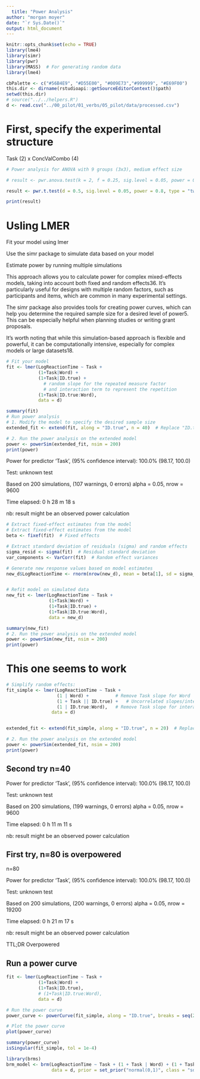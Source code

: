 ```yaml
---
  title: "Power Analysis"
author: "morgan moyer"
date: "`r Sys.Date()`"
output: html_document
---
```

  
```r
knitr::opts_chunk$set(echo = TRUE)
library(lme4)
library(simr)
library(pwr)
library(MASS)  # For generating random data
library(lme4)

cbPalette <- c("#56B4E9", "#D55E00", "#009E73","#999999", "#E69F00")
this.dir <- dirname(rstudioapi::getSourceEditorContext()$path)
setwd(this.dir)
# source("../../helpers.R")
d <- read.csv("../00_pilot/01_verbs/05_pilot/data/processed.csv")
```

# First, specify the experimental structure

Task (2) x ConcValCombo (4)

```r
# Power analysis for ANOVA with 9 groups (3x3), medium effect size

# result <- pwr.anova.test(k = 2, f = 0.25, sig.level = 0.05, power = 0.8)

result <- pwr.t.test(d = 0.5, sig.level = 0.05, power = 0.8, type = "two.sample")

print(result)
```


# Usling LMER

Fit your model using lmer

Use the simr package to simulate data based on your model

Estimate power by running multiple simulations

This approach allows you to calculate power for complex mixed-effects models, taking into account both fixed and random effects36. It's particularly useful for designs with multiple random factors, such as participants and items, which are common in many experimental settings.

The simr package also provides tools for creating power curves, which can help you determine the required sample size for a desired level of power5. This can be especially helpful when planning studies or writing grant proposals.

It's worth noting that while this simulation-based approach is flexible and powerful, it can be computationally intensive, especially for complex models or large datasets18.


```r

# Fit your model
fit <- lmer(LogReactionTime ~ Task + 
            (1+Task|Word) + 
            (1+Task|ID.true) + 
              # random slope for the repeated measure factor 
              # and interaction term to represent the repetition
            (1+Task|ID.true:Word), 
            data = d)

summary(fit)
# Run power analysis
# 1. Modify the model to specify the desired sample size
extended_fit <- extend(fit, along = "ID.true", n = 40)  # Replace "ID.true" with your grouping variable

# 2. Run the power analysis on the extended model
power <- powerSim(extended_fit, nsim = 200)
print(power)

```


Power for predictor 'Task', (95% confidence interval):
      100.0% (98.17, 100.0)

Test: unknown test

Based on 200 simulations, (107 warnings, 0 errors)
alpha = 0.05, nrow = 9600

Time elapsed: 0 h 28 m 18 s

nb: result might be an observed power calculation


```r


# Extract fixed-effect estimates from the model
# Extract fixed-effect estimates from the model
beta <- fixef(fit)  # Fixed effects

# Extract standard deviation of residuals (sigma) and random effects
sigma_resid <- sigma(fit)  # Residual standard deviation
var_components <- VarCorr(fit)  # Random effect variances

# Generate new response values based on model estimates
new_d$LogReactionTime <- rnorm(nrow(new_d), mean = beta[1], sd = sigma_resid)


# Refit model on simulated data
new_fit <- lmer(LogReactionTime ~ Task + 
                (1+Task|Word) + 
                (1+Task|ID.true) + 
                (1+Task|ID.true:Word), 
                data = new_d)

summary(new_fit)
# 2. Run the power analysis on the extended model
power <- powerSim(new_fit, nsim = 200)
print(power)
```

# This one seems to work

```r
# Simplify random effects:
fit_simple <- lmer(LogReactionTime ~ Task + 
                   (1 | Word) +          # Remove Task slope for Word
                   (1 + Task || ID.true) +   # Uncorrelated slopes/intercepts
                   (1 | ID.true:Word),   # Remove Task slope for interaction
                 data = d)


extended_fit <- extend(fit_simple, along = "ID.true", n = 20)  # Replace "ID.true" with your grouping variable

# 2. Run the power analysis on the extended model
power <- powerSim(extended_fit, nsim = 200)
print(power)
```

## Second try n=40

Power for predictor 'Task', (95% confidence interval):
      100.0% (98.17, 100.0)

Test: unknown test

Based on 200 simulations, (199 warnings, 0 errors)
alpha = 0.05, nrow = 9600

Time elapsed: 0 h 11 m 11 s

nb: result might be an observed power calculation




## First try, n=80 is overpowered
n=80 

Power for predictor 'Task', (95% confidence interval):
      100.0% (98.17, 100.0)

Test: unknown test

Based on 200 simulations, (200 warnings, 0 errors)
alpha = 0.05, nrow = 19200

Time elapsed: 0 h 21 m 17 s

nb: result might be an observed power calculation


TTL;DR
Overpowered


## Run a power curve
```r
fit <- lmer(LogReactionTime ~ Task + 
            (1+Task|Word) + 
            (1+Task|ID.true), 
            # (1+Task|ID.true:Word), 
            data = d)

# Run the power curve
power_curve <- powerCurve(fit_simple, along = "ID.true", breaks = seq(20, 80, by = 10), nsim = 200)

# Plot the power curve
plot(power_curve)

summary(power_curve)
isSingular(fit_simple, tol = 1e-4)

```


```r
library(brms)
brm_model <- brm(LogReactionTime ~ Task + (1 + Task | Word) + (1 + Task | ID.true), 
                 data = d, prior = set_prior("normal(0,1)", class = "sd"))

```

